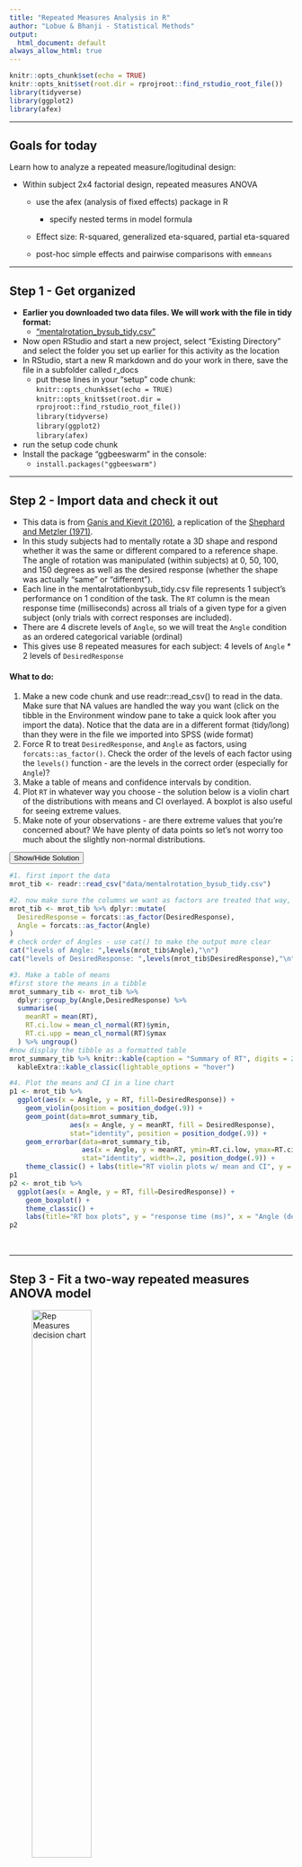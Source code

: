 ```yaml
---
title: "Repeated Measures Analysis in R"
author: "Lobue & Bhanji - Statistical Methods"
output:
  html_document: default
always_allow_html: true
---
```


```r
knitr::opts_chunk$set(echo = TRUE)
knitr::opts_knit$set(root.dir = rprojroot::find_rstudio_root_file())
library(tidyverse)
library(ggplot2)
library(afex)
```

------------------------------------------------------------------------

## Goals for today  

Learn how to analyze a repeated measure/logitudinal design:  

-	Within subject 2x4 factorial design, repeated measures ANOVA  

    - use the afex (analysis of fixed effects) package in R   
    
        - specify nested terms in model formula  
        
    - Effect size: R-squared, generalized eta-squared, partial eta-squared    
    
    - post-hoc simple effects and pairwise comparisons with `emmeans`  
    

------------------------------------------------------------------------

## Step 1 - Get organized  
- **Earlier you downloaded two data files. We will work with the file in tidy format:**  
    - ["mentalrotation\_bysub\_tidy.csv"](../data/mentalrotation_bysub\_tidy.csv)   
- Now open RStudio and start a new project, select "Existing Directory" and select the folder you set up earlier for this activity as the location    
- In RStudio, start a new R markdown and do your work in there, save the file in a subfolder called r_docs  
  - put these lines in your "setup" code chunk:  
  `knitr::opts_chunk$set(echo = TRUE)`   
  `knitr::opts_knit$set(root.dir = rprojroot::find_rstudio_root_file())`   
  `library(tidyverse)`  
  `library(ggplot2)`  
  `library(afex)`
- run the setup code chunk   
- Install the package "ggbeeswarm" in the console:
  - `install.packages("ggbeeswarm")`


------------------------------------------------------------------------

## Step 2 - Import data and check it out  

- This data is from [Ganis and Kievit (2016)](https://doi.org/10.5334/jopd.ai), a replication of the [Shephard and Metzler (1971)](https://doi.org/10.1126/science.171.3972.701).  
- In this study subjects had to mentally rotate a 3D shape and respond whether it was the same or different compared to a reference shape. The angle of rotation was manipulated (within subjects) at 0, 50, 100, and 150 degrees as well as the desired response (whether the shape was actually "same" or "different").  
- Each line in the mentalrotationbysub_tidy.csv file represents 1 subject's performance on 1 condition of the task. The `RT` column is the mean response time (milliseconds) across all trials of a given type for a given subject (only trials with correct responses are included).  
- There are 4 discrete levels of `Angle`, so we will treat the `Angle` condition as an ordered categorical variable (ordinal)  
- This gives use 8 repeated measures for each subject: 4 levels of `Angle` * 2 levels of `DesiredResponse`  


#### What to do:
  1. Make a new code chunk and use readr::read_csv() to read in the data. Make sure that NA values are handled the way you want (click on the tibble in the Environment window pane to take a quick look after you import the data). Notice that the data are in a different format (tidy/long) than they were in the file we imported into SPSS (wide format)     
  2. Force R to treat `DesiredResponse`, and `Angle` as factors, using `forcats::as_factor()`. Check the order of the levels of each factor using the `levels()` function - are the levels in the correct order (especially for `Angle`)?    
  3. Make a table of means and confidence intervals by condition.  
  4. Plot `RT` in whatever way you choose - the solution below is a violin chart of the distributions with means and CI overlayed. A boxplot is also useful for seeing extreme values.  
  5. Make note of your observations - are there extreme values that you're concerned about? We have plenty of data points so let's not worry too much about the slightly non-normal distributions.    
  
<button class="btn btn-primary" data-toggle="collapse" data-target="#step2"> Show/Hide Solution </button>  
<div id="step2" class="collapse">  
```r
#1. first import the data
mrot_tib <- readr::read_csv("data/mentalrotation_bysub_tidy.csv")

#2. now make sure the columns we want as factors are treated that way, using forcats::as_factor() - we could let "Angle" be a Ratio variable 
mrot_tib <- mrot_tib %>% dplyr::mutate(
  DesiredResponse = forcats::as_factor(DesiredResponse),
  Angle = forcats::as_factor(Angle)
)
# check order of Angles - use cat() to make the output more clear
cat("levels of Angle: ",levels(mrot_tib$Angle),"\n")
cat("levels of DesiredResponse: ",levels(mrot_tib$DesiredResponse),"\n")

#3. Make a table of means
#first store the means in a tibble
mrot_summary_tib <- mrot_tib %>% 
  dplyr::group_by(Angle,DesiredResponse) %>% 
  summarise(
    meanRT = mean(RT),
    RT.ci.low = mean_cl_normal(RT)$ymin,
    RT.ci.upp = mean_cl_normal(RT)$ymax
  ) %>% ungroup()
#now display the tibble as a formatted table
mrot_summary_tib %>% knitr::kable(caption = "Summary of RT", digits = 2) %>% 
  kableExtra::kable_classic(lightable_options = "hover")

#4. Plot the means and CI in a line chart
p1 <- mrot_tib %>%
  ggplot(aes(x = Angle, y = RT, fill=DesiredResponse)) + 
    geom_violin(position = position_dodge(.9)) +
    geom_point(data=mrot_summary_tib, 
               aes(x = Angle, y = meanRT, fill = DesiredResponse), 
               stat="identity", position = position_dodge(.9)) +
    geom_errorbar(data=mrot_summary_tib, 
                  aes(x = Angle, y = meanRT, ymin=RT.ci.low, ymax=RT.ci.upp),
                  stat="identity", width=.2, position_dodge(.9)) +
    theme_classic() + labs(title="RT violin plots w/ mean and CI", y = "response time (ms)", x = "angle of disparity (degrees)")
p1
p2 <- mrot_tib %>%
  ggplot(aes(x = Angle, y = RT, fill=DesiredResponse)) + 
    geom_boxplot() +
    theme_classic() + 
    labs(title="RT box plots", y = "response time (ms)", x = "Angle (degrees)")
p2

```
</div>
&nbsp;

------------------------------------------------------------------------

## Step 3 - Fit a two-way repeated measures ANOVA model   
![Rep Measures decision chart](../images/rep-meas-process.png){width=50%} 


#### Above is the decision process chart from the Field textbook.  

- We will conduct a two-way repeated measures ANOVA model where `RT` is explained by `Angle`, `DesiredResponse`, and the interaction of the two factors. In plain words, we are examining whether the time it takes to answer whether a shape is the same or different from a reference shape is influenced by the angle of rotation of the shape from the reference, whether the shape actually is the same or different, and whether the effect of angle of rotation depends on whether the shape actually is the same or different.  
- Following the chart, we already took a quick look at the data distributions. Now we will fit the model.  

- Use the `afex::aov_rm()` function. The function requires a model formula and data tibble. The formula is specified similarly to models we used before (`RT ~ Angle`), but this time we have to specify how the repeated measures are "nested" using the `|` symbol. Our model formula here is `RT ~ Angle*DesiredResponse + (Angle*DesiredResponse|Participant)` -- remember that, in a formula, `A*B` is shorthand for `A + B + A:B` (where `:` indicates an interaction)   

<button class="btn btn-primary" data-toggle="collapse" data-target="#step-3"> Show/Hide Solution </button>  
<div id="step-3" class="collapse">
```r
#1. fit the model
contrasts(mrot_tib$Angle) <- contr.poly(4)
rt_rm <- afex::aov_4(RT ~ Angle*DesiredResponse + (Angle*DesiredResponse|Participant), data = mrot_tib)

#3. output the Anova Table
rt_rm

#4. output additional stats (sphericity correction info)
summary(rt_rm)

#5. output partial eta-squared effect sizes for comparison with SPSS  
effectsize::eta_squared(rt_rm, ci = .95, partial = TRUE, alternative = "two.sided") %>%
  kableExtra::kbl(caption = "Effect Size: Partial Eta-squared", digits = 4) %>%
  kableExtra::kable_styling(full_width = FALSE)



```
</div>
&nbsp;

##### Understanding the output  
**Anova Table:**  
  - **Effect**: one row for each term in the model  
  - **F and p-value**: same idea as the F-statistic in between subjects ANOVA, but all variance is within subjects (see Field textbook Chap 15 for more). The basic idea holds that the F-stat is the ratio of variance explained by the model to unexplained variance.   
  - **ges (Generalized Eta-squared)** - this is an effect size measure for each term in the model. Like eta-squared and R-squared, it represents the proportion of variance in `RT` that is explained by `Angle` ("generalized" to a repeated measures model). But notice that it is very different from the *partial eta-squared* value that you got in SPSS (see the solution code for how to output the partial eta-squared for this model in R). The difference is analogous to the two ways to compute Cohen's d that we discussed for a paired t-test. The (larger) partial eta-squared value is specific to the within-subjects design (individual differences are not part of error variance), whereas the generalised eta-squared value is not (individual differences are part of the error variance). Which one you report depends on whether you want the effect size measure to be comparable across different designs. See [Lakens (2013)](https://dx.doi.org/10.3389%2Ffpsyg.2013.00863) for more discussion.      
  - **Sphericity correction method:** "GG" indicates the F (and p) are corrected with the Greenhouse-Geisser method  
**Mauchly Tests for Sphericity:** Gives a statistical test for violation of sphericity (correlations between pairs of levels are not the same) - for each factor with more than two levels. The Field textbook (section 15.5.2) recommends we ignore this because it depends upon sample size (like any sig. test). Instead we look at estimates of sphericity and use the appropriate correction for non-sphericity (GG).  
**Greenhouse-Geisser and Huynh-Feldt Corrections:**  
  - "GG/HF eps" give the epsilon value for the sphericity estimate. A value of 1 indicates perfect sphericity and lower values indicate non-sphericity.   
  - "Pr(>F[GG/HF])" gives the corrected p-value based on the Greenhouse-Geisser(GG) or Huynh-Feldt(HF) method. The GG value is the same as the p-value in the Anova Table (as it states "correction method: GG". See section 15.5.4 of the textbook for details about the correction methods. Following the textbook's advice we will use the GG correction.  
  
##### Answer the following questions for yourself:  

1. Is there a significant effect of angle of rotation (on response time)? (define your significance criterion)  
2. Is there a significant effect of whether the shapes are the same or different? (define your significance criterion)  
3. Is the effect of angle of rotation significantly moderated by whether the shapes are same or different?  
  
## Step 4 - follow up comparisons to interpret ANOVA results  

So the output suggests that the effect of angle of rotation depends on whether the shapes are same or different (or we can equivalently state that the effect of whether a shape is same or different depends on the angle of rotation). How do we interpret that interaction effect?  
One approach is to look at simple effects with the `emmeans` (estimated marginal means) package `joint_tests()` function. Simple effects analysis in a factorial design looks at the effect of one factor at each level of the other factor. Let's look at the effect of `Angle` at each level of `DesiredResponse`, and then the effect of `DesiredResponse` at each level of `Angle`. The syntax for the `joint_tests` function is like this:    

`emmeans::joint_tests(rt_rm, "DesiredResponse")`  #effects at each level of DesiredResponse  
`emmeans::joint_tests(rt_rm, "Angle")`  #effects at each level of Angle  

Another approach to characterize an interaction is with pairwise comparisons. This can get a little cumbersome when there are 28 possible comparisons, but we can restrict the number of comparisons by only looking at pairs of Angle conditions within each DesiredResponse condition. You can see the solution code for how to do this, but we won't go over the output because the simple effects approach characterizes the pattern of means well.  
You can also plot the means very easily using `afex::afex_plot()` (see the solution), but you probably already did this above.  

<button class="btn btn-primary" data-toggle="collapse" data-target="#step-4"> Show/Hide Solution </button>  
<div id="step-4" class="collapse">
```r
#simple effect of Angle at each level of DesiredResponse
emmeans::joint_tests(rt_rm, "DesiredResponse")

#simple effect of DesiredResponse at each level of Angle
emmeans::joint_tests(rt_rm, "Angle")

#for paired comparisons: effect of Angle within DesiredResponse
int_emm <- emmeans::emmeans(rt_rm, ~Angle|DesiredResponse, method = "multivariate")
pairs(int_emm, adjust = "bonferroni")

# plot the means
afex::afex_plot(rt_rm, x = "Angle", trace = "DesiredResponse", error = "within")
```
</div>
nbsp;


##### Understanding the output  
- The simple effect of Angle at each level of DesiredResponse is significant  
- The simple effect of DesiredResponse is significant at Angle=0, but not at other levels of Angle  
- This pattern is apparent in the plot of means - people are faster to respond to the same image at Angle=0 than a different image at Angle=0, but same/different doesn't matter at Angles greater than 0.  
- We might write up this result like this (paraphrased from Ganis & Kievit (2015)):
*A two-way repeated measures ANOVA with angle of rotation (0, 50, 100, and 150 degrees) and trial type (same, different) as factors showed that RTs were influenced by angle of rotation (F(1.94,102.86) = 193.12, p < .0001, Greenhouse-Geisser correction for non-sphericity, partial η<sup>2</sup> = .785). Trial type influenced RTs (F(1,53)=19.72, p<.0001,  partial η<sup>2</sup> = .271, and this effect varied by angle of rotation (F(2.68,141.90)=22.27, p < .0001, partial η<sup>2</sup> = .30). Simple effects analysis confirmed that angle of rotation increased RTs in both trial type conditions (same: F(3,53) = 81.23, p < .0001; different: F(3,53) = 43.54, p < .001), but the effect of trial type was significant only at the lowest angle of rotation ( angle 0: F(1,53) = 67.391, p <.0001; angle 50: F(1,53) = 2.08, p = 0.154; angle 100: F(1,53) = 2.54, p = 0.117; angle 150: F(1,53) = 0.44, p = 0.509).*  
*Note: Why use partial eta-squared rather than generalized eta-squared? You could make an argument either way - but mental rotation is generally a phenomenon examined within subjects, so partial eta-squared makes sense for comparison across the studies that examine this phenomenon.*

##### What if I'm still worried about assumption violations, like if there are bad outliers?  
- There is no simple tool for a non-parametric or robust alternative to factorial repeated measures ANOVA, so what can you do? Consider:  
  - can you characterize the data better by reporting results with and without outliers?  
  - can you use one of the non-parametric methods we've covered earlier to examine parts of the experimental design? (e.g., paired comparisons with Wilcoxon signed rank tests, or one-way robust ANOVA with `WRS2::rmanova()`)  
  
#### That's all for this activity!

----------------------------------------------------------------------------

## References

- Chapter 15 of Field textbook: Field, A.P. (2018). Discovering Statistics Using IBM SPSS Statistics. 5th Edition. London: Sage.    
- [Ganis, G., & Kievit, R. (2015). A new set of three-dimensional shapes for investigating mental rotation processes: validation data and stimulus set. Journal of Open Psychology Data.](https://doi.org/10.5334/jopd.ai)  
- Lakens, D. (2013). Calculating and reporting effect sizes to facilitate cumulative science: a practical primer for t-tests and ANOVAs. Frontiers in psychology, 4, 863.  

